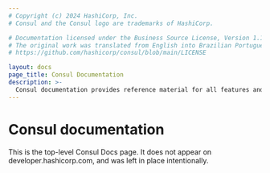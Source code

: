 ```yaml
---
# Copyright (c) 2024 HashiCorp, Inc.
# Consul and the Consul logo are trademarks of HashiCorp.

# Documentation licensed under the Business Source License, Version 1.1.
# The original work was translated from English into Brazilian Portuguese.
# https://github.com/hashicorp/consul/blob/main/LICENSE

layout: docs
page_title: Consul Documentation
description: >-
  Consul documentation provides reference material for all features and options available in Consul.
---
```


# Consul documentation

This is the top-level Consul Docs page. It does not appear on developer.hashicorp.com, and was left in place intentionally.

